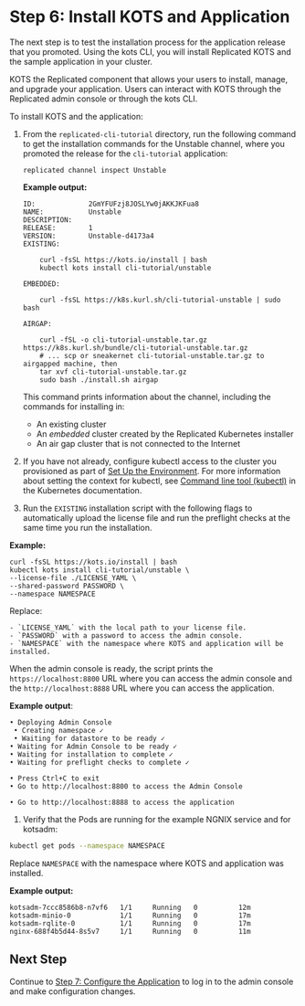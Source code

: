 # Step 6: Install KOTS and Application

The next step is to test the installation process for the application release that you promoted. Using the kots CLI, you will install Replicated KOTS and the sample application in your cluster.

KOTS the Replicated component that allows your users to install, manage, and upgrade your application. Users can interact with KOTS through the Replicated admin console or through the kots CLI.

To install KOTS and the application:

1. From the `replicated-cli-tutorial` directory, run the following command to get the installation commands for the Unstable channel, where you promoted the release for the `cli-tutorial` application:

    ```
    replicated channel inspect Unstable
    ```

    **Example output:**

    ```
    ID:             2GmYFUFzj8JOSLYw0jAKKJKFua8
    NAME:           Unstable
    DESCRIPTION:
    RELEASE:        1
    VERSION:        Unstable-d4173a4
    EXISTING:

        curl -fsSL https://kots.io/install | bash
        kubectl kots install cli-tutorial/unstable

    EMBEDDED:

        curl -fsSL https://k8s.kurl.sh/cli-tutorial-unstable | sudo bash

    AIRGAP:

        curl -fSL -o cli-tutorial-unstable.tar.gz https://k8s.kurl.sh/bundle/cli-tutorial-unstable.tar.gz
        # ... scp or sneakernet cli-tutorial-unstable.tar.gz to airgapped machine, then
        tar xvf cli-tutorial-unstable.tar.gz
        sudo bash ./install.sh airgap
    ```
    This command prints information about the channel, including the commands for installing in:
    * An existing cluster
    * An _embedded_ cluster created by the Replicated Kubernetes installer
    * An air gap cluster that is not connected to the Internet

1. If you have not already, configure kubectl access to the cluster you provisioned as part of [Set Up the Environment](tutorial-cli-setup#set-up-the-environment). For more information about setting the context for kubectl, see [Command line tool (kubectl)](https://kubernetes.io/docs/reference/kubectl/) in the Kubernetes documentation.

1. Run the `EXISTING` installation script with the following flags to automatically upload the license file and run the preflight checks at the same time you run the installation.

  **Example:**

  ```
  curl -fsSL https://kots.io/install | bash
  kubectl kots install cli-tutorial/unstable \
  --license-file ./LICENSE_YAML \
  --shared-password PASSWORD \
  --namespace NAMESPACE
  ```

  Replace:

    - `LICENSE_YAML` with the local path to your license file.
    - `PASSWORD` with a password to access the admin console.
    - `NAMESPACE` with the namespace where KOTS and application will be installed.

  When the admin console is ready, the script prints the `https://localhost:8800` URL where you can access the admin console and the `http://localhost:8888` URL where you can access the application.

   **Example output**:

   ```
  • Deploying Admin Console
    • Creating namespace ✓
    • Waiting for datastore to be ready ✓
  • Waiting for Admin Console to be ready ✓
  • Waiting for installation to complete ✓
  • Waiting for preflight checks to complete ✓

  • Press Ctrl+C to exit
  • Go to http://localhost:8800 to access the Admin Console

  • Go to http://localhost:8888 to access the application
   ```

1. Verify that the Pods are running for the example NGNIX service and for kotsadm:

  ```bash
  kubectl get pods --namespace NAMESPACE
  ```

  Replace `NAMESPACE` with the namespace where KOTS and application was installed.

  **Example output:**

  ```NAME                       READY   STATUS    RESTARTS   AGE
  kotsadm-7ccc8586b8-n7vf6   1/1     Running   0          12m
  kotsadm-minio-0            1/1     Running   0          17m
  kotsadm-rqlite-0           1/1     Running   0          17m
  nginx-688f4b5d44-8s5v7     1/1     Running   0          11m
  ```

## Next Step

Continue to [Step 7: Configure the Application](tutorial-cli-deploy-app) to log in to the admin console and make configuration changes.
